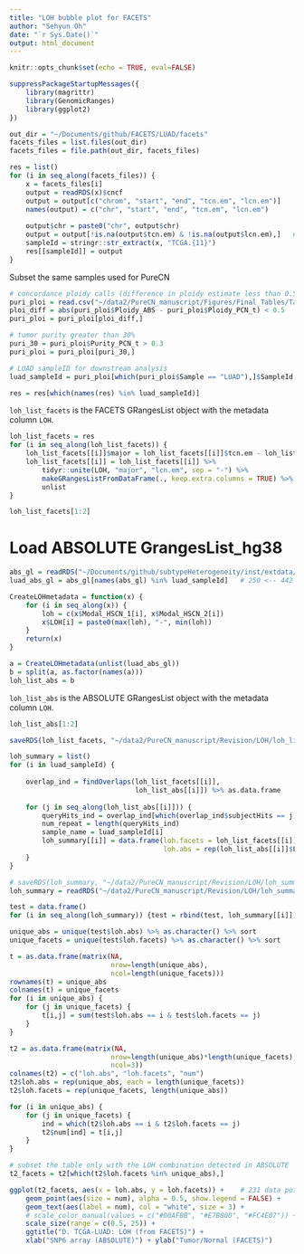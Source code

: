 ```yaml
---
title: "LOH bubble plot for FACETS"
author: "Sehyun Oh"
date: "`r Sys.Date()`"
output: html_document
---
```


```r
knitr::opts_chunk$set(echo = TRUE, eval=FALSE)
```

```r
suppressPackageStartupMessages({
    library(magrittr)
    library(GenomicRanges)
    library(ggplot2)
})
```

```r
out_dir = "~/Documents/github/FACETS/LUAD/facets"
facets_files = list.files(out_dir)
facets_files = file.path(out_dir, facets_files)
```

```r
res = list()
for (i in seq_along(facets_files)) {
    x = facets_files[i]
    output = readRDS(x)$cncf
    output = output[c("chrom", "start", "end", "tcn.em", "lcn.em")]
    names(output) = c("chr", "start", "end", "tcn.em", "lcn.em")
    
    output$chr = paste0("chr", output$chr)
    output = output[!is.na(output$tcn.em) & !is.na(output$lcn.em),]   # remove any NA call
    sampleId = stringr::str_extract(x, "TCGA.{11}")
    res[[sampleId]] = output
}
```

Subset the same samples used for PureCN
```r
# concordance ploidy calls (difference in ploidy estimate less than 0.5)
puri_ploi = read.csv("~/data2/PureCN_manuscript/Figures/Final_Tables/Table1_puri_ploi.csv")[,-1]
ploi_diff = abs(puri_ploi$Ploidy_ABS - puri_ploi$Ploidy_PCN_t) < 0.5
puri_ploi = puri_ploi[ploi_diff,]   

# tumor purity greater than 30%
puri_30 = puri_ploi$Purity_PCN_t > 0.3
puri_ploi = puri_ploi[puri_30,]   

# LUAD sampleID for downstream analysis 
luad_sampleId = puri_ploi[which(puri_ploi$Sample == "LUAD"),]$SampleId

res = res[which(names(res) %in% luad_sampleId)]
```

`loh_list_facets` is the FACETS GRangesList object with the metadata column `LOH`.
```r
loh_list_facets = res
for (i in seq_along(loh_list_facets)) {
    loh_list_facets[[i]]$major = loh_list_facets[[i]]$tcn.em - loh_list_facets[[i]]$lcn.em
    loh_list_facets[[i]] = loh_list_facets[[i]] %>% 
        tidyr::unite(LOH, "major", "lcn.em", sep = "-") %>%
        makeGRangesListFromDataFrame(., keep.extra.columns = TRUE) %>%
        unlist
}
```

```r
loh_list_facets[1:2]
```



# Load ABSOLUTE GrangesList_hg38
```r
abs_gl = readRDS("~/Documents/github/subtypeHeterogeneity/inst/extdata/ABSOLUTE_grangeslist.rds")
luad_abs_gl = abs_gl[names(abs_gl) %in% luad_sampleId]   # 250 <-- 442 samples

CreateLOHmetadata = function(x) {
    for (i in seq_along(x)) {
        loh = c(x$Modal_HSCN_1[i], x$Modal_HSCN_2[i])
        x$LOH[i] = paste0(max(loh), "-", min(loh))
    }
    return(x)
}

a = CreateLOHmetadata(unlist(luad_abs_gl)) 
b = split(a, as.factor(names(a)))
loh_list_abs = b
```

`loh_list_abs` is the ABSOLUTE GRangesList object with the metadata column `LOH`.
```r
loh_list_abs[1:2]
```

```r
saveRDS(loh_list_facets, "~/data2/PureCN_manuscript/Revision/LOH/loh_list_facets.rds")
```

```r
loh_summary = list()
for (i in luad_sampleId) {
    
    overlap_ind = findOverlaps(loh_list_facets[[i]], 
                               loh_list_abs[[i]]) %>% as.data.frame
    
    for (j in seq_along(loh_list_abs[[i]])) {
        queryHits_ind = overlap_ind[which(overlap_ind$subjectHits == j),]$queryHits
        num_repeat = length(queryHits_ind)
        sample_name = luad_sampleId[i]
        loh_summary[[i]] = data.frame(loh.facets = loh_list_facets[[i]]$LOH[queryHits_ind],
                                      loh.abs = rep(loh_list_abs[[i]]$LOH[j], num_repeat))
    }
}
```

```r
# saveRDS(loh_summary, "~/data2/PureCN_manuscript/Revision/LOH/loh_summary_facets.rds")
loh_summary = readRDS("~/data2/PureCN_manuscript/Revision/LOH/loh_summary_facets.rds")
```





```r
test = data.frame()
for (i in seq_along(loh_summary)) {test = rbind(test, loh_summary[[i]])}

unique_abs = unique(test$loh.abs) %>% as.character() %>% sort
unique_facets = unique(test$loh.facets) %>% as.character() %>% sort
```

```r
t = as.data.frame(matrix(NA,
                         nrow=length(unique_abs),
                         ncol=length(unique_facets)))
rownames(t) = unique_abs
colnames(t) = unique_facets
for (i in unique_abs) {
    for (j in unique_facets) {
        t[i,j] = sum(test$loh.abs == i & test$loh.facets == j)
    }
}
```

```r
t2 = as.data.frame(matrix(NA,
                         nrow=length(unique_abs)*length(unique_facets),
                         ncol=3))
colnames(t2) = c("loh.abs", "loh.facets", "num")
t2$loh.abs = rep(unique_abs, each = length(unique_facets))
t2$loh.facets = rep(unique_facets, length(unique_abs))

for (i in unique_abs) {
    for (j in unique_facets) {
        ind = which(t2$loh.abs == i & t2$loh.facets == j)
        t2$num[ind] = t[i,j]
    }
}

# subset the table only with the LOH combination detected in ABSOLUTE
t2_facets = t2[which(t2$loh.facets %in% unique_abs),]
```

```r
ggplot(t2_facets, aes(x = loh.abs, y = loh.facets)) +    # 231 data points
    geom_point(aes(size = num), alpha = 0.5, show.legend = FALSE) +
    geom_text(aes(label = num), col = "white", size = 3) +
    # scale_color_manual(values = c("#00AFBB", "#E7B800", "#FC4E07")) +
    scale_size(range = c(0.5, 25)) +
    ggtitle("D. TCGA-LUAD: LOH (from FACETS)") +
    xlab("SNP6 array (ABSOLUTE)") + ylab("Tumor/Normal (FACETS)")
```



